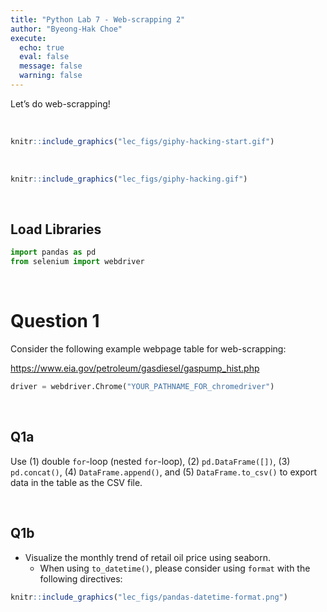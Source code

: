 ```yaml
---
title: "Python Lab 7 - Web-scrapping 2"
author: "Byeong-Hak Choe"
execute:
  echo: true
  eval: false
  message: false
  warning: false
---
```


Let's do web-scrapping!

<br>

```r
knitr::include_graphics("lec_figs/giphy-hacking-start.gif")
```

<br>

```r
knitr::include_graphics("lec_figs/giphy-hacking.gif")
```

<br>


## Load Libraries

```python
import pandas as pd
from selenium import webdriver
```

<br>

# Question 1


Consider the following example webpage table for web-scrapping:

[https://www.eia.gov/petroleum/gasdiesel/gaspump_hist.php](https://www.eia.gov/petroleum/gasdiesel/gaspump_hist.php)

```python
driver = webdriver.Chrome("YOUR_PATHNAME_FOR_chromedriver")
```

<br>

## Q1a
Use (1) double `for`-loop (nested `for`-loop), (2) `pd.DataFrame([])`, (3) `pd.concat()`, (4) `DataFrame.append()`, and (5) `DataFrame.to_csv()` to export data in the table as the CSV file.

<br>

## Q1b

- Visualize the monthly trend of retail oil price using seaborn.
  - When using `to_datetime()`, please consider using `format` with the following directives:
  

```r
knitr::include_graphics("lec_figs/pandas-datetime-format.png")
```

